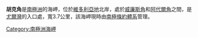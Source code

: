 {{unreferenced|time=2013-10-27T08:33:48+00:00}}
{{Coord|70|38|S|166|45|E|source:GNIS|display=title}}

'''胡克角'''是[[南極洲|南極洲]]的海岬，位於[[維多利亞地|維多利亞地]]北岸，處於[[威廉斯角|威廉斯角]]和[[阿代爾角|阿代爾角]]之間，是[[尤爾灣|尤爾灣]]的入口處，寬3.7公里，該海岬現時由[[南極條約體系|南極條約體系]]管理。

{{Antarctica-geo-stub}}
[[Category:南極洲海岬|Category:南極洲海岬]]